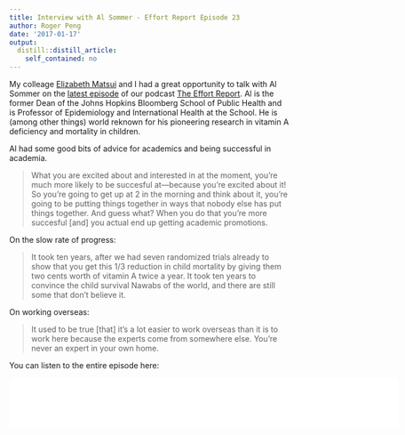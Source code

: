 ```yaml
---
title: Interview with Al Sommer - Effort Report Episode 23
author: Roger Peng
date: '2017-01-17'
output:
  distill::distill_article:
    self_contained: no
---
```



My colleage [Elizabeth Matsui](https://twitter.com/elizabethmatsui) and I had a great opportunity to talk with Al Sommer on the [latest episode](http://effortreport.libsyn.com/23-special-guest-al-sommer) of our podcast [The Effort Report](http://effortreport.libsyn.com). Al is the former Dean of the Johns Hopkins Bloomberg School of Public Health and is Professor of Epidemiology and International Health at the School. He is (among other things) world reknown for his pioneering research in vitamin A deficiency and mortality in children.

Al had some good bits of advice for academics and being successful in academia.

> What you are excited about and interested in at the moment, you're much more likely to be succesful at---because you're excited about it! So you're going to get up at 2 in the morning and think about it, you're going to be putting things together in ways that nobody else has put things together. And guess what? When you do that you're more succesful [and] you actual end up getting academic promotions. 

On the slow rate of progress:

> It took ten years, after we had seven randomized trials already to show that you get this 1/3 reduction in child mortality by giving them two cents worth of vitamin A twice a year. It took ten years to convince the child survival Nawabs of the world, and there are still some that don't believe it. 

On working overseas:

> It used to be true [that] it's a lot easier to work overseas than it is to work here because the experts come from somewhere else. You're never an expert in your own home. 

You can listen to the entire episode here:

<iframe style="border: none" src="//html5-player.libsyn.com/embed/episode/id/4992405/height/90/width/700/theme/custom/autonext/no/thumbnail/yes/autoplay/no/preload/no/no_addthis/no/direction/forward/render-playlist/no/custom-color/87A93A/" height="90" width="700" scrolling="no"  allowfullscreen webkitallowfullscreen mozallowfullscreen oallowfullscreen msallowfullscreen></iframe>
